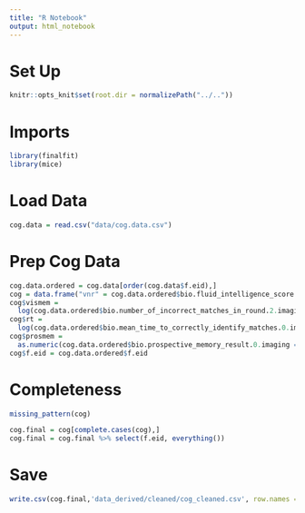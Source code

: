 ```yaml
---
title: "R Notebook"
output: html_notebook
---
```


# Set Up
```r
knitr::opts_knit$set(root.dir = normalizePath("../.."))
```

# Imports
```r
library(finalfit)
library(mice)
```

# Load Data
```r
cog.data = read.csv("data/cog.data.csv")
```

# Prep Cog Data
```r
cog.data.ordered = cog.data[order(cog.data$f.eid),]
cog = data.frame("vnr" = cog.data.ordered$bio.fluid_intelligence_score.0.imaging)
cog$vismem = 
  log(cog.data.ordered$bio.number_of_incorrect_matches_in_round.2.imaging+1)
cog$rt = 
  log(cog.data.ordered$bio.mean_time_to_correctly_identify_matches.0.imaging)
cog$prosmem = 
  as.numeric(cog.data.ordered$bio.prospective_memory_result.0.imaging == "Correct recall on first attempt")
cog$f.eid = cog.data.ordered$f.eid
```

# Completeness
```r
missing_pattern(cog)
```

```r
cog.final = cog[complete.cases(cog),]
cog.final = cog.final %>% select(f.eid, everything())
```

# Save
```r
write.csv(cog.final,'data_derived/cleaned/cog_cleaned.csv', row.names = FALSE)
```



